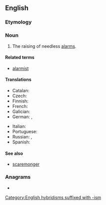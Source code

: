 ==English==

===Etymology===
{{suffix|en|alarm|ism}}

===Noun===
{{wikipedia}}
{{en-noun|-|s}}

# The raising of needless [[alarm]]s.

====Related terms====
* [[alarmist]]

====Translations====
{{trans-top|production of needless alarms}}
* Catalan: {{t|ca|alarmisme|m}}
* Czech: {{t|cs|alarmismus|m}}
* Finnish: {{t|fi|alarmismi}}
* French: {{t+|fr|alarmisme|m}}
* Galician: {{t|gl|alarmismo|m}}
* German: {{t+|de|Alarmismus|m}}, {{t+|de|Panikmache|f}}
{{trans-mid}}
* Italian: {{t+|it|allarmismo|m}}
* Portuguese: {{t|pt|alarmismo|m}}
* Russian: {{t+|ru|аларми́зм|m}}, {{t+|ru|паникёрство|n}}
* Spanish: {{t|es|alarmismo|m}}
{{trans-bottom}}

====See also====
* [[scaremonger]]

===Anagrams===
* {{anagrams|en|a=aailmmrs|ammirals}}

[[Category:English hybridisms suffixed with -ism]]